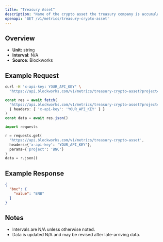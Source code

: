 ```yaml
---
title: "Treasury Asset"
description: "Name of the crypto asset the treasury company is accumulating"
openapi: 'GET /v1/metrics/treasury-crypto-asset'
---
```


## Overview

- **Unit:** string
- **Interval:** N/A
- **Source:** Blockworks

## Example Request

<CodeGroup>

```bash cURL
curl -H "x-api-key: YOUR_API_KEY" \
  "https://api.blockworks.com/v1/metrics/treasury-crypto-asset?project=BNC"
```

```typescript TypeScript
const res = await fetch(
  'https://api.blockworks.com/v1/metrics/treasury-crypto-asset?project=BNC',
  { headers: { 'x-api-key': 'YOUR_API_KEY' } }
)
const data = await res.json()
```

```python Python
import requests

r = requests.get(
  'https://api.blockworks.com/v1/metrics/treasury-crypto-asset',
  headers={'x-api-key': 'YOUR_API_KEY'},
  params={'project': 'BNC'}
)
data = r.json()
```

</CodeGroup>

## Example Response

```json
{
  "bnc": {
    "value": "BNB"
  }
}
```

## Notes
- Intervals are N/A unless otherwise noted.
- Data is updated N/A and may be revised after late-arriving data.
